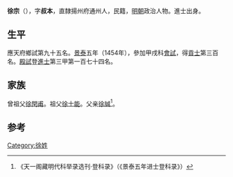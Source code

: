 {{Otheruses|other=名为徐宗的其他人物|徐宗}}

'''徐宗'''（{{bd|1426年||？}}），字'''叔本'''，直隸揚州府通州人，民籍，[[明朝|明朝]]政治人物。進士出身。

== 生平 ==
應天府鄉試第九十五名。[[景泰|景泰]]五年（1454年），參加甲戌科[[會試|會試]]，得[[貢士|貢士]]第三百名。[[殿試|殿試]]登[[進士|進士]]第三甲第一百七十四名。

== 家族 ==
曾祖父[[徐閏甫|徐閏甫]]。祖父[[徐士能|徐士能]]。父亲[[徐誠|徐誠]]<ref name="《天一阁藏明代科举录选刊·登科录》（《景泰五年进士登科录》）">《天一阁藏明代科举录选刊·登科录》（《景泰五年进士登科录》）</ref>。

==参考==
{{reflist}}

{{景泰五年甲戌科殿試金榜}}

{{Authority control}}

{{DEFAULTSORT:}}
[[Category:徐姓|Category:徐姓]]


{{明朝人物小作品}}